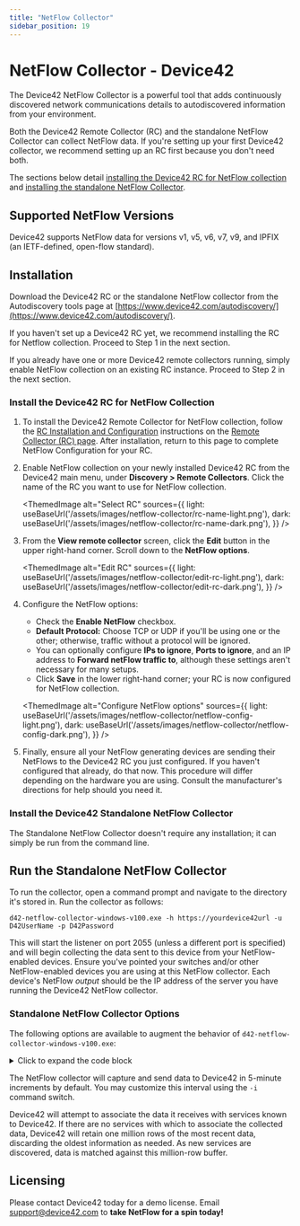 ```yaml
---
title: "NetFlow Collector"
sidebar_position: 19
---
```



# NetFlow Collector - Device42

The Device42 NetFlow Collector is a powerful tool that adds continuously discovered network communications details to autodiscovered information from your environment.

Both the Device42 Remote Collector (RC) and the standalone NetFlow Collector can collect NetFlow data. If you're setting up your first Device42 collector, we recommend setting up an RC first because you don't need both. 

The sections below detail [installing the Device42 RC for NetFlow collection](#install-the-device42-rc-for-netflow-collection) and [installing the standalone NetFlow Collector](#install-the-device42-standalone-netflow-collector).

## Supported NetFlow Versions

Device42 supports NetFlow data for versions v1, v5, v6, v7, v9, and IPFIX (an IETF-defined, open-flow standard).

## Installation

Download the Device42 RC or the standalone NetFlow collector from the Autodiscovery tools page at [https://www.device42.com/autodiscovery/](https://www.device42.com/autodiscovery/). 

If you haven't set up a Device42 RC yet, we recommend installing the RC for Netflow collection. Proceed to Step 1 in the next section.

If you already have one or more Device42 remote collectors running, simply enable NetFlow collection on an existing RC instance. Proceed to Step 2 in the next section.

### Install the Device42 RC for NetFlow Collection

1. To install the Device42 Remote Collector for NetFlow collection, follow the [RC Installation and Configuration](remote-collector-rc.mdx#rc-installation-and-configuration/) instructions on the [Remote Collector (RC) page](remote-collector-rc.mdx). After installation, return to this page to complete NetFlow Configuration for your RC.
2. Enable NetFlow collection on your newly installed Device42 RC from the Device42 main menu, under **Discovery > Remote Collectors**. Click the name of the RC you want to use for NetFlow collection.

    <ThemedImage
    alt="Select RC"
    sources={{
        light: useBaseUrl('/assets/images/netflow-collector/rc-name-light.png'),
        dark: useBaseUrl('/assets/images/netflow-collector/rc-name-dark.png'),
    }}
    />

3. From the **View remote collector** screen, click the **Edit** button in the upper right-hand corner. Scroll down to the **NetFlow options**.

    <ThemedImage
    alt="Edit RC"
    sources={{
        light: useBaseUrl('/assets/images/netflow-collector/edit-rc-light.png'),
        dark: useBaseUrl('/assets/images/netflow-collector/edit-rc-dark.png'),
    }}
    />

4. Configure the NetFlow options:
    - Check the **Enable NetFlow** checkbox.
    - **Default Protocol:** Choose TCP or UDP if you'll be using one or the other; otherwise, traffic without a protocol will be ignored. 
    - You can optionally configure **IPs to ignore**, **Ports to ignore**, and an IP address to **Forward netFlow traffic to**, although these settings aren't necessary for many setups. 
    - Click **Save** in the lower right-hand corner; your RC is now configured for NetFlow collection.

    <ThemedImage
    alt="Configure NetFlow options"
    sources={{
        light: useBaseUrl('/assets/images/netflow-collector/netflow-config-light.png'),
        dark: useBaseUrl('/assets/images/netflow-collector/netflow-config-dark.png'),
    }}
    />

5. Finally, ensure all your NetFlow generating devices are sending their NetFlows to the Device42 RC you just configured. If you haven't configured that already, do that now. This procedure will differ depending on the hardware you are using. Consult the manufacturer's directions for help should you need it.

### Install the Device42 Standalone NetFlow Collector

The Standalone NetFlow Collector doesn't require any installation; it can simply be run from the command line.

## Run the Standalone NetFlow Collector

To run the collector, open a command prompt and navigate to the directory it's stored in. Run the collector as follows:

`d42-netflow-collector-windows-v100.exe -h https://yourdevice42url -u D42UserName -p D42Password`

This will start the listener on port 2055 (unless a different port is specified) and will begin collecting the data sent to this device from your NetFlow-enabled devices. Ensure you've pointed your switches and/or other NetFlow-enabled devices you are using at this NetFlow collector. Each device's NetFlow _output_ should be the IP address of the server you have running the Device42 NetFlow collector.

### Standalone NetFlow Collector Options

The following options are available to augment the behavior of `d42-netflow-collector-windows-v100.exe`:

<details>
    <summary>Click to expand the code block</summary>
    ```
    -addr string    |  netflow listen address (default "0.0.0.0:2055")
    -debug          |  show netflow info
    -h string       |  D42 hostname
    -i int          |  interval in seconds between sends data to D42 (default 300)
    -ignore-ip string   |  ignore IPs
    -ignore-port string     |  ignore ports
    -live-entries   |  display live entries
    -live-entries-nok   |  display OK live entries
    -live-entries-ok    |  display NOK live entries
    -p string       |  D42 password
    -print-data         |  prints data
    -u string       |  D42 username
    ```
</details>

The NetFlow collector will capture and send data to Device42 in 5-minute increments by default. You may customize this interval using the `-i` command switch.

Device42 will attempt to associate the data it receives with services known to Device42. If there are no services with which to associate the collected data, Device42 will retain one million rows of the most recent data, discarding the oldest information as needed. As new services are discovered, data is matched against this million-row buffer.

## Licensing

Please contact Device42 today for a demo license. Email [support@device42.com](mailto:support@device42.com) to **take NetFlow for a spin today!**

